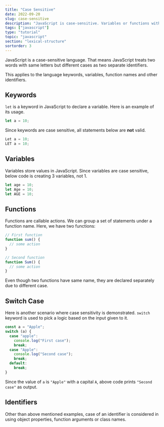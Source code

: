 ```yaml
---
title: "Case Sensitive"
date: 2022-09-20
slug: case-sensitive
description: "JavaScript is case-sensitive. Variables or functions with different cases are treated differently"
tags: ["javascript"]
type: "tutorial"
topic: "javascript"
section: "lexical-structure"
sortorder: 3
---
```


JavaScript is a case-sensitive language. That means JavaScript treats two words with same letters but different cases as two separate identifiers.

This applies to the language keywords, variables, function names and other identifiers.

## Keywords

`let` is a keyword in JavaScript to declare a variable. Here is an example of its usage.

```javascript
let a = 10;
```

Since keywords are case sensitive, all statements below are **not** valid.

```javascript
Let a = 10;
LET a = 10;
```

## Variables

Variables store values in JavaScript. Since variables are case sensitive, below code is creating 3 variables, not 1.

```javascript
let age = 10;
let Age = 10;
let AGE = 10;
```

## Functions

Functions are callable actions. We can group a set of statements under a function name. Here, we have two functions:

```javascript
// First function
function sum() {
  // some action
}

// Second function
function Sum() {
  // some action
}
```

Even though two functions have same name, they are declared separately due to different case.

## Switch Case

Here is another scenario where case sensitivity is demonstrated. `switch` keyword is used to pick a logic based on the input given to it.

```javascript
const a = "Apple";
switch (a) {
  case "apple":
    console.log("First case");
    break;
  case "Apple":
    console.log("Second case");
    break;
  default:
    break;
}
```

Since the value of `a` is `"Apple"` with a capital `A`, above code prints `"Second case"` as output.

## Identifiers

Other than above mentioned examples, case of an identifier is considered in using object properties, function arguments or class names.
